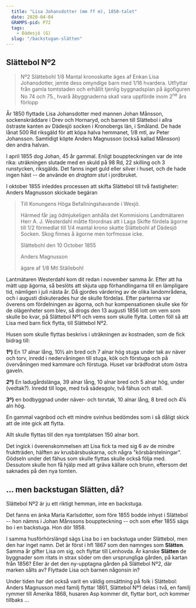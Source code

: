 ```yaml
---
  title: "Lisa Johansdotter (mm ff m), 1850-talet"
  date: 2020-04-04
  GRAMPS-pid: P72
  tags:
    - Dädesjö (G)
  slug: "/backstugan-slätten"
---
```

## Slättebol Nº2

> Nº2 Slättebohl 1/8 Mantal kronoskatte äges af Enkan Lisa Johansdotter, jemte dess omyndige barn med 1/16 hvardera. Utflyttar från gamla tomtstaden och erhållit tjenlig byggnadsplan på ägofiguren No 74 och 75., hvarå åbyggnaderna skall vara uppförde inom 2<sup>ne</sup> års förlopp

År 1850 flyttade Lisa Johansdotter med mannen Johan Månsson, sockenskräddare i Drev och Hornaryd, och barnen till Slättebol i allra östraste kanten av Dädesjö socken i Kronobergs län, i Småland. De hade lånat 500 Rd riksgäld för att köpa halva hemmanet, 1/8 mtl, av Peter Johansson. Samtidigt köpte Anders Magnusson (också kallad Månsson) den andra halvan.

I april 1855 dog Johan, 45 år gammal. Enligt bouppteckningen var de inte rika: uträkningen slutade med en skuld på 98 Rd, 22 skilling och 3 runstycken, riksgälds. Det fanns inget guld eller silver i huset, och de hade ingen häst -- de använde en *dragtam stut* i jordbruket.

I oktober 1855 inleddes processen att skifta Slättebol till två fastigheter: Anders Magnusson skickade begäran

> Till Konungens Höga Befallningshavande i Wexjö.
>
> Härmed får jag ödmjukeligen anhålla det Kommisions Landtmätaren Herr A. J. Westerdahl måtte förordnas att i Laga Skifte fördela ägorne till 1/2 förmedlat till 1/4 mantal krono skatte Slättebohl af Dädesjö Socken. Skog finnes å ägorne men torfmosse icke.
>
> Slättebohl den 10 October 1855 
>
> Anders Magnusson 
>
> ägare af 1/8 Mtl Ställebohl

Lantmätaren Westerdahl kom dit redan i november samma år. Efter att ha mätt upp ägorna, så beslöts att skjuta upp förhandlingarna till en lämpligare tid, nämligen i juli nästa år. Då gjordes värdering av de olika landområdena, och i augusti diskuterades hur de skulle fördelas. Efter parterrna var överens om fördelningen av ägorna, och hur kompensationen skulle ske för de olägenheter som blev, så drogs den 13 augusti 1856 lott om vem som skulle bo kvar, på Slättebol Nº1 och vems som skulle flytta. Lotten föll så att Lisa med barn fick flytta, till Slättebol Nº2.

Husen som skulle flyttas beskrivs i uträkningen av kostnaden, som de fick bidrag till:

**1º)** En 17 alnar lång, 10½ aln bred och 7 alnar hög stuga under tak av näver och torv, inredd i nedervåningen till stuga, kök och förstuga och på övervåningen med kammare och förstuga. Huset var brädfodrat utom östra gaveln.

**2º)** En ladugårdslänga, 39 alnar lång, 10 alnar bred och 5 alnar hög, under (vedtak?). Inredd till loge, med två sädesgolv, två fähus och stall.

**3º)** en bodbyggnad under näver- och torvtak, 10 alnar lång, 8 bred och 4¼ aln hög.

En gammal vagnbod och ett mindre svinhus bedömdes som i så dåligt skick att de inte gick att flytta.

Allt skulle flyttas till den nya tomtplatsen 150 alnar bort.

Det ingick i överenskommelsen att Lisa fick ta med sig 6 av de mindre fruktträden, hälften av krusbärsbuskarna, och några "körsbärstelningar". Gödseln under det fähus som skulle flyttas skulle också följa med. Dessutom skulle hon få hjälp med att gräva källare och brunn, eftersom det saknades på den nya tomten.

## ... men backstugan Slätten, då?

Slättebol Nº2 är ju ett riktigt hemman, inte en backstuga. 

Det fanns en änka Maria Karlsdotter, som före 1855 bodde inhyst i Slättebol -- hon nämns i Johan Månssons bouppteckning -- och som efter 1855 sägs bo i en backstuga. Hon dör 1858.

I samma husförhörslängd sägs Lisa bo i en backstuga under Slättebol, men den har inget namn. Det är först i hfl 1867 som den namnges som **Slätten**. Samma år gifter Lisa om sig, och flyttar till Lenhovda. Är kanske **Slätten** de byggnader som ritats in strax söder om den ursprungliga gården, på kartan från 1856? Eller är det den ny-upptagna gården på Slättebol Nº2, där marken sålts av? Flyttade Lisa och barnen någonsin in?

Under tiden har det också varit en väldig omsättning på folk i Slättebol: Anders Magnusson med familj flyttar 1861, Slättebol Nº1 delas i två, en familj rymmer till Amerika 1868, husaren Asp kommer dit, flyttar bort, och kommer tillbaks ...
